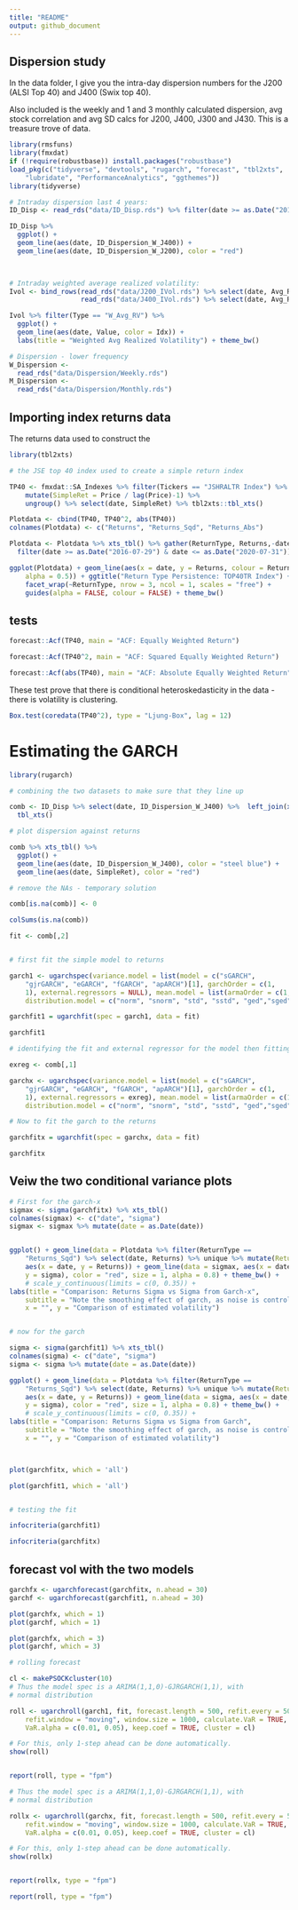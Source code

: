 ```yaml
---
title: "README"
output: github_document
---
```


## Dispersion study

In the data folder, I give you the intra-day dispersion numbers for the J200 (ALSI Top 40) and J400 (Swix top 40).

Also included is the weekly and 1 and 3 monthly calculated dispersion, avg stock correlation and avg SD calcs for J200, J400, J300 and J430. This is a treasure trove of data.


```r
library(rmsfuns)
library(fmxdat)
if (!require(robustbase)) install.packages("robustbase")
load_pkg(c("tidyverse", "devtools", "rugarch", "forecast", "tbl2xts", 
    "lubridate", "PerformanceAnalytics", "ggthemes"))
library(tidyverse)
```


```r

# Intraday dispersion last 4 years:
ID_Disp <- read_rds("data/ID_Disp.rds") %>% filter(date >= as.Date("2016-07-29") & date <= as.Date("2020-07-31"))

ID_Disp %>% 
  ggplot() + 
  geom_line(aes(date, ID_Dispersion_W_J400)) + 
  geom_line(aes(date, ID_Dispersion_W_J200), color = "red")


  
# Intraday weighted average realized volatility:
Ivol <- bind_rows(read_rds("data/J200_IVol.rds") %>% select(date, Avg_RV, W_Avg_RV = W_Avg_RV_J200) %>% mutate(Idx = "J200") %>% gather(Type, Value, -date, -Idx), 
                  read_rds("data/J400_IVol.rds") %>% select(date, Avg_RV, W_Avg_RV = W_Avg_RV_J400) %>% mutate(Idx = "J400") %>% gather(Type, Value, -date, -Idx))

Ivol %>% filter(Type == "W_Avg_RV") %>% 
  ggplot() + 
  geom_line(aes(date, Value, color = Idx)) + 
  labs(title = "Weighted Avg Realized Volatility") + theme_bw()

# Dispersion - lower frequency
W_Dispersion <- 
  read_rds("data/Dispersion/Weekly.rds")
M_Dispersion <- 
  read_rds("data/Dispersion/Monthly.rds")

```


## Importing index returns data 

The returns data used to construct the 

```r
library(tbl2xts)

# the JSE top 40 index used to create a simple return index

TP40 <- fmxdat::SA_Indexes %>% filter(Tickers == "JSHRALTR Index") %>% 
    mutate(SimpleRet = Price / lag(Price)-1) %>% 
    ungroup() %>% select(date, SimpleRet) %>% tbl2xts::tbl_xts()

Plotdata <- cbind(TP40, TP40^2, abs(TP40))
colnames(Plotdata) <- c("Returns", "Returns_Sqd", "Returns_Abs")

Plotdata <- Plotdata %>% xts_tbl() %>% gather(ReturnType, Returns,-date) %>%
  filter(date >= as.Date("2016-07-29") & date <= as.Date("2020-07-31"))

ggplot(Plotdata) + geom_line(aes(x = date, y = Returns, colour = ReturnType, 
    alpha = 0.5)) + ggtitle("Return Type Persistence: TOP40TR Index") + 
    facet_wrap(~ReturnType, nrow = 3, ncol = 1, scales = "free") + 
    guides(alpha = FALSE, colour = FALSE) + theme_bw()

```


## tests

```r
forecast::Acf(TP40, main = "ACF: Equally Weighted Return")
```

```r
forecast::Acf(TP40^2, main = "ACF: Squared Equally Weighted Return")
```

```r
forecast::Acf(abs(TP40), main = "ACF: Absolute Equally Weighted Return")
```

These test prove that there is conditional heteroskedasticity in the data - there is volatility is clustering. 

```r
Box.test(coredata(TP40^2), type = "Ljung-Box", lag = 12)
```


# Estimating the GARCH

```r
library(rugarch)

# combining the two datasets to make sure that they line up 

comb <- ID_Disp %>% select(date, ID_Dispersion_W_J400) %>%  left_join(xts_tbl(TP40), by="date") %>%
  tbl_xts() 

# plot dispersion against returns

comb %>% xts_tbl() %>% 
  ggplot() + 
  geom_line(aes(date, ID_Dispersion_W_J400), color = "steel blue") + 
  geom_line(aes(date, SimpleRet), color = "red")

# remove the NAs - temporary solution 

comb[is.na(comb)] <- 0 

colSums(is.na(comb))

fit <- comb[,2]


# first fit the simple model to returns 

garch1 <- ugarchspec(variance.model = list(model = c("sGARCH", 
    "gjrGARCH", "eGARCH", "fGARCH", "apARCH")[1], garchOrder = c(1, 
    1), external.regressors = NULL), mean.model = list(armaOrder = c(1, 0), include.mean = TRUE), 
    distribution.model = c("norm", "snorm", "std", "sstd", "ged","sged", "nig", "ghyp", "jsu")[1])

garchfit1 = ugarchfit(spec = garch1, data = fit)

garchfit1

# identifying the fit and external regressor for the model then fitting it to GARCH-X

exreg <- comb[,1]

garchx <- ugarchspec(variance.model = list(model = c("sGARCH", 
    "gjrGARCH", "eGARCH", "fGARCH", "apARCH")[1], garchOrder = c(1, 
    1), external.regressors = exreg), mean.model = list(armaOrder = c(1, 0), include.mean = TRUE), 
    distribution.model = c("norm", "snorm", "std", "sstd", "ged","sged", "nig", "ghyp", "jsu")[1])

# Now to fit the garch to the returns

garchfitx = ugarchfit(spec = garchx, data = fit)

garchfitx
```


## Veiw the two conditional variance plots

```r


# First for the garch-x
sigmax <- sigma(garchfitx) %>% xts_tbl()
colnames(sigmax) <- c("date", "sigma")
sigmax <- sigmax %>% mutate(date = as.Date(date))


ggplot() + geom_line(data = Plotdata %>% filter(ReturnType == 
    "Returns_Sqd") %>% select(date, Returns) %>% unique %>% mutate(Returns = sqrt(Returns)), 
    aes(x = date, y = Returns)) + geom_line(data = sigmax, aes(x = date, 
    y = sigma), color = "red", size = 1, alpha = 0.8) + theme_bw() + 
    # scale_y_continuous(limits = c(0, 0.35)) +
labs(title = "Comparison: Returns Sigma vs Sigma from Garch-x", 
    subtitle = "Note the smoothing effect of garch, as noise is controlled for.", 
    x = "", y = "Comparison of estimated volatility")


# now for the garch

sigma <- sigma(garchfit1) %>% xts_tbl()
colnames(sigma) <- c("date", "sigma")
sigma <- sigma %>% mutate(date = as.Date(date))

ggplot() + geom_line(data = Plotdata %>% filter(ReturnType == 
    "Returns_Sqd") %>% select(date, Returns) %>% unique %>% mutate(Returns = sqrt(Returns)), 
    aes(x = date, y = Returns)) + geom_line(data = sigma, aes(x = date, 
    y = sigma), color = "red", size = 1, alpha = 0.8) + theme_bw() + 
    # scale_y_continuous(limits = c(0, 0.35)) +
labs(title = "Comparison: Returns Sigma vs Sigma from Garch", 
    subtitle = "Note the smoothing effect of garch, as noise is controlled for.", 
    x = "", y = "Comparison of estimated volatility")



plot(garchfitx, which = 'all')

plot(garchfit1, which = 'all')


# testing the fit 

infocriteria(garchfit1)

infocriteria(garchfitx)

```

## forecast vol with the two models 

```r
garchfx <- ugarchforecast(garchfitx, n.ahead = 30)
garchf <- ugarchforecast(garchfit1, n.ahead = 30)

plot(garchfx, which = 1)
plot(garchf, which = 1)

plot(garchfx, which = 3)
plot(garchf, which = 3)

# rolling forecast

cl <- makePSOCKcluster(10)
# Thus the model spec is a ARIMA(1,1,0)-GJRGARCH(1,1), with
# normal distribution

roll <- ugarchroll(garch1, fit, forecast.length = 500, refit.every = 50, 
    refit.window = "moving", window.size = 1000, calculate.VaR = TRUE, 
    VaR.alpha = c(0.01, 0.05), keep.coef = TRUE, cluster = cl)

# For this, only 1-step ahead can be done automatically.
show(roll)


report(roll, type = "fpm")

# Thus the model spec is a ARIMA(1,1,0)-GJRGARCH(1,1), with
# normal distribution

rollx <- ugarchroll(garchx, fit, forecast.length = 500, refit.every = 50, 
    refit.window = "moving", window.size = 1000, calculate.VaR = TRUE, 
    VaR.alpha = c(0.01, 0.05), keep.coef = TRUE, cluster = cl)

# For this, only 1-step ahead can be done automatically.
show(rollx)


report(rollx, type = "fpm")

report(roll, type = "fpm")

```

















